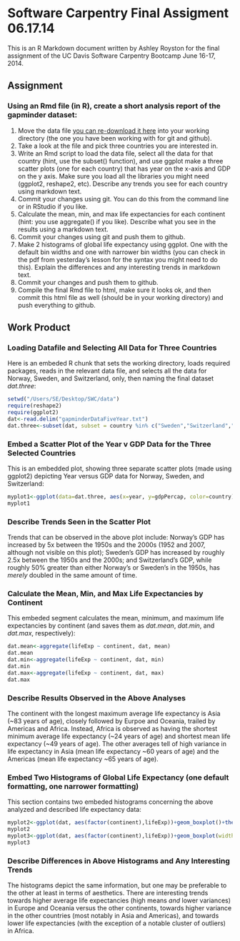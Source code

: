 Software Carpentry Final Assigment 06.17.14
========================================================

This is an R Markdown document written by Ashley Royston for the final assignment of the UC Davis Software Carpentry Bootcamp June 16-17, 2014.


## Assignment
### Using an Rmd file (in R), create a short analysis report of the gapminder dataset:
1. Move the data file [you can re-download it here](http://npk.io/BGRY+) into your working directory (the one you have been working with for git and github).
2. Take a look at the file and pick three countries you are interested in.
3. Write an Rmd script to load the data file, select all the data for that country (hint, use the subset() function), and use ggplot make a three scatter plots (one for each country) that has year on the x-axis and GDP on the y axis. Make sure you load all the libraries you might need (ggplot2, reshape2, etc). Describe any trends you see for each country using markdown text.
4. Commit your changes using git. You can do this from the command line or in RStudio if you like.
5. Calculate the mean, min, and max life expectancies for each continent (hint: you use aggregate() if you like). Describe what you see in the results using a markdown text.
6. Commit your changes using git and push them to github.
7. Make 2 histograms of global life expectancy using ggplot. One with the default bin widths and one with narrower bin widths (you can check in the pdf from yesterday's lesson for the syntax you might need to do this). Explain the differences and any interesting trends in markdown text.
8. Commit your changes and push them to github.
9. Compile the final Rmd file to html, make sure it looks ok, and then commit this html file as well (should be in your working directory) and push everything to github.



## Work Product
### Loading Datafile and Selecting All Data for Three Countries
Here is an embeded R chunk that sets the working directory, loads required packages, reads in the relevant data file, and selects all the data for Norway, Sweden, and Switzerland, only, then naming the final dataset *dat.three*:

```r
setwd("/Users/SE/Desktop/SWC/data")
require(reshape2)
require(ggplot2)
dat<-read.delim("gapminderDataFiveYear.txt")
dat.three<-subset(dat, subset = country %in% c("Sweden","Switzerland","Norway"))
```



### Embed a Scatter Plot of the Year v GDP Data for the Three Selected Countries
This is an embedded plot, showing three separate scatter plots (made using ggplot2) depicting Year versus GDP data for Norway, Sweden, and Switzerland:

```r
myplot1<-ggplot(data=dat.three, aes(x=year, y=gdpPercap, color=country))+geom_point()+facet_grid(country ~.)+theme_bw()
myplot1
```



### Describe Trends Seen in the Scatter Plot
Trends that can be observed in the above plot include: Norway's GDP has increased by 5x between the 1950s and the 2000s (1952 and 2007, although not visible on this plot); Sweden's GDP has increased by roughly 2.5x between the 1950s and the 2000s; and Switzerland's GDP, while roughly 50% greater than either Norway's or Sweden's in the 1950s, has *merely* doubled in the same amount of time.



### Calculate the Mean, Min, and Max Life Expectancies by Continent
This embeded segment calculates the mean, minimum, and maximum life expectancies by continent (and saves them as *dat.mean*, *dat.min*, and *dat.max*, respectively):

```r
dat.mean<-aggregate(lifeExp ~ continent, dat, mean)
dat.mean
dat.min<-aggregate(lifeExp ~ continent, dat, min)
dat.min
dat.max<-aggregate(lifeExp ~ continent, dat, max)
dat.max
```



### Describe Results Observed in the Above Analyses
The continent with the longest maximum average life expectancy is Asia (~83 years of age), closely followed by Eurpoe and Oceania, trailed by Americas and Africa.  Instead, Africa is observed as having the shortest minimum average life expectancy (~24 years of age) and shortest mean life expectancy (~49 years of age).  The other averages tell of high variance in life expectancy in Asia (mean life expectancy ~60 years of age) and the Americas (mean life expectancy ~65 years of age).



### Embed Two Histograms of Global Life Expectancy (one default formatting, one narrower formatting)
This section contains two embeded histograms concerning the above analyzed and described life expectancy data:

```r
myplot2<-ggplot(dat, aes(factor(continent),lifeExp))+geom_boxplot()+theme_bw()
myplot2
myplot3<-ggplot(dat, aes(factor(continent),lifeExp))+geom_boxplot(width = 0.5)+theme_bw()
myplot3
```



### Describe Differences in Above Histograms and Any Interesting Trends
The histograms depict the same information, but one may be preferable to the other at least in terms of aesthetics.  There are interesting trends towards higher average life expectancies (high means *and* lower variances) in Europe and Oceania versus the other continents, towards higher variance in the other countries (most notably in Asia and Americas), and towards lower life expectancies (with the exception of a notable cluster of outliers) in Africa.